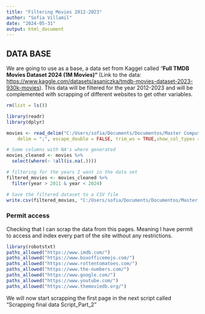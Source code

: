 ```yaml
---
title: "Filtering Movies 2012-2023"
author: "Sofia Villamil"
date: "2024-05-31"
output: html_document
---
```


## DATA BASE

We are going to use as a base, a data set from Kaggel called "**Full TMDB Movies Dataset 2024 (1M Movies)"** (Link to the data: <https://www.kaggle.com/datasets/asaniczka/tmdb-movies-dataset-2023-930k-movies>). This data will be filtered for the year 2012-2023 and will be complemented with scrapping of different websites to get other variables.

```r
rm(list = ls())
```

```r
library(readr)
library(dplyr)

movies <- read_delim("C:/Users/sofia/Documents/Documentos/Master Computational Social Sciences/TFM/Master Thesis/Scrapping Part 1/TMDB_movie_dataset_v11_1mill.csv", 
    delim = ";", escape_double = FALSE, trim_ws = TRUE,show_col_types = FALSE)

# Some columns with NA's where generated
movies_cleaned <- movies %>%
  select(where(~ !all(is.na(.))))

# filtering for the years I want in the data set
filtered_movies <- movies_cleaned %>%
  filter(year > 2011 & year < 2024)

# Save the filtered dataset to a CSV file
write.csv(filtered_movies, "C:/Users/sofia/Documents/Documentos/Master Computational Social Sciences/TFM/Master Thesis/Scrapping Part 1/TMDB_movie_dataset_v11_1mill_filter.csv", row.names = FALSE)

```

### Permit access

Checking that I can scrap the data from this pages. Meaning I have permit to access and index every part of the site without any restrictions.

```r
library(robotstxt)
paths_allowed("https://www.imdb.com/")
paths_allowed("https://www.boxofficemojo.com/")
paths_allowed("https://www.rottentomatoes.com/")
paths_allowed("https://www.the-numbers.com/")
paths_allowed("https://www.google.com/")
paths_allowed("https://www.youtube.com/")
paths_allowed("https://www.themoviedb.org/")
```

We will now start scrapping the first page in the next script called "Scrapping final data Script_Part_2"
